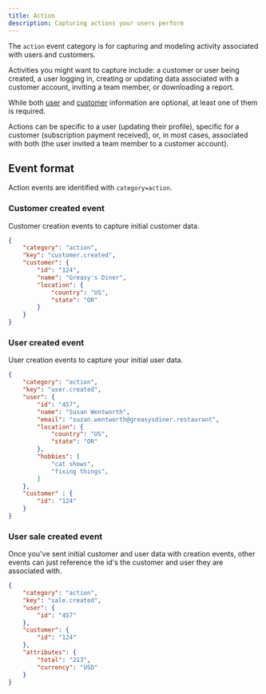 ```yaml
---
title: Action
description: Capturing actions your users perform
---
```


The `action` event category is for capturing and modeling activity associated with users and customers.

Activities you might want to capture include: a customer or user being created, a user logging in, creating or updating data associated with a customer account, inviting a team member, or downloading a report.

While both [user](/core-resources/user) and [customer](/core-resources/customer) information are optional, at least one of them is required.

Actions can be specific to a user (updating their profile), specific for a customer (subscription payment received), or, in most cases, associated with both (the user invited a team member to a customer account).

## Event format

Action events are identified with `category=action`.

### Customer created event

Customer creation events to capture initial customer data.

```json
{
    "category": "action",
    "key": "customer.created",
    "customer": {
        "id": "124",
        "name": "Greasy's Diner",
        "location": {
            "country": "US",
            "state": "OR"
        }
    }
}

```

### User created event

User creation events to capture your initial user data.

```json
{
    "category": "action",
    "key": "user.created",
    "user": {
        "id": "457",
        "name": "Susan Wentworth",
        "email": "suzan.wentworth@greasysdiner.restaurant",
        "location": {
            "country": "US",
            "state": "OR"
        },
        "hobbies": [
            "cat shows",
            "fixing things",
        ]
    },
    "customer" : {
        "id": "124"
    }
}
```

### User sale created event

Once you've sent initial customer and user data with creation events, other events can just reference the id's the customer and user they are associated with.

```json
{
    "category": "action",
    "key": "sale.created",
    "user": {
        "id": "457"
    },
    "customer": {
        "id": "124"
    },
    "attributes": {
        "total": "213",
        "currency": "USD"
    }
}
```